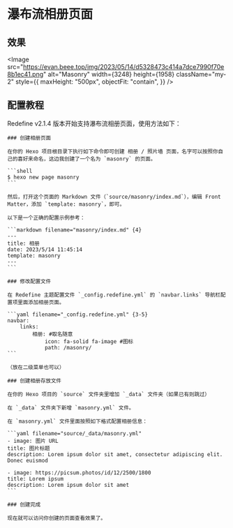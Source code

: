 
# 瀑布流相册页面

## 效果

<Image
  src="https://evan.beee.top/img/2023/05/14/d5328473c414a7dce7990f70e8b1ec41.png"
  alt="Masonry"
  width={3248}
  height={1958}
  className="my-2"
  style={{
    maxHeight: "500px",
    objectFit: "contain",
  }}
/>

## 配置教程

Redefine v2.1.4 版本开始支持瀑布流相册页面，使用方法如下：


<Steps>

    ### 创建相册页面

    在你的 Hexo 项目根目录下执行如下命令即可创建 相册 / 照片墙 页面，名字可以按照你自己的喜好来命名，这边我创建了一个名为 `masonry` 的页面。

    ```shell
    $ hexo new page masonry
    ```

    然后，打开这个页面的 Markdown 文件（`source/masonry/index.md`），编辑 Front Matter，添加 `template: masonry`，即可。

    以下是一个正确的配置示例参考：

    ```markdown filename="masonry/index.md" {4}
    ---
    title: 相册
    date: 2023/5/14 11:45:14
    template: masonry
    ---
    ```

    ### 修改配置文件

    在 Redefine 主题配置文件 `_config.redefine.yml` 的 `navbar.links` 导航栏配置项里面添加相册页面。

    ```yaml filename="_config.redefine.yml" {3-5}
    navbar:
        links:
            相册: #取名随意
                icon: fa-solid fa-image #图标
                path: /masonry/ 
    ```

    （放在二级菜单也可以）

    ### 创建相册存放文件

    在你的 Hexo 项目的 `source` 文件夹里增加 `_data` 文件夹（如果已有则跳过）

    在 `_data` 文件夹下新增 `masonry.yml` 文件。

    在 `masonry.yml` 文件里面按照如下格式配置相册信息：

    ```yaml filename="source/_data/masonry.yml"
    - image: 图片 URL
    title: 图片标题
    description: Lorem ipsum dolor sit amet, consectetur adipiscing elit. Donec euismod

    - image: https://picsum.photos/id/12/2500/1800
    title: Lorem ipsum
    description: Lorem ipsum dolor sit amet
    ```

    ### 创建完成

    现在就可以访问你创建的页面查看效果了。

</Steps>
